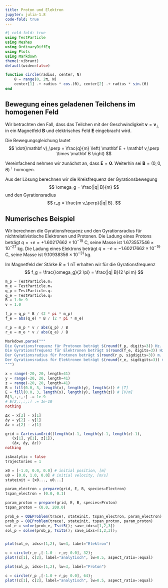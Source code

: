 ```yaml
---
title: Proton und Elektron
jupyter: julia-1.8
code-fold: true
---
```


```julia
#| cold-fold: true
using TestParticle
using Meshes
using OrdinaryDiffEq
using Plots
using Markdown
theme(:vibrant)
default(widen=false)

function circle(radius, center, N)
    θ = range(0, 2π, N)
    center[1] .+ radius * cos.(θ), center[2] .+ radius * sin.(θ)
end


```

## Bewegung eines geladenen Teilchens im homogenen Feld

Wir betrachten den Fall, dass das Teilchen mit der Geschwindigkeit $\mathbf v = \mathbf v_\perp$ in ein Magnetfeld $\mathbf B$ und elektrisches Feld $\mathbf E$ eingebracht wird.

Die Bewegungsgleichung lautet $$
\dot{\mathbf v}_\perp = \frac{q}{m} \left( \mathbf E +  \mathbf v_\perp \times \mathbf B \right)
$$

Vereinfachend nehmen wir zunächst an, dass $\mathbf E = \mathbf 0$. Weiterhin sei $\mathbf B = (0, 0, B)^\top$ homogen.

Aus der Lösung berechnen wir die Kreisfrequenz der Gyrationsbewegung $$
\omega_g = \frac{|q| B}{m}
$$ und den Gyrationsradius $$
r_g = \frac{m v_\perp}{|q| B}.
$$

## Numerisches Beispiel

Wir berechnen die Gyrationsfrequenz und den Gyrationsradius für nichtrelativistische Elektronen und Protonen. Die Ladung eines Protons beträgt $q = +e = +1.60217662 \times 10^{-19}$ C, seine Masse ist $1.673557546 \times 10^{-27}$ kg. Die Ladung eines Elektrons beträgt $q = -e = -1.60217662 \times 10^{-19}$ C, seine Masse ist $9.10938356 \times 10^{-31}$ kg.

Im Magnetfeld der Stärke $B = 1$ nT erhalten wir für die Gyrationsfrequenz $$
f_g = \frac{\omega_g}{2 \pi} = \frac{|q| B}{2 \pi m}
$$

```julia
m_p = TestParticle.mᵢ
m_e = TestParticle.mₑ
q_p = TestParticle.qᵢ
q_e = TestParticle.qₑ
B = 1.0e-9
v = 1.0

f_p = q_p * B / (2 * pi * m_p) 
f_e = abs(q_e) * B / (2 * pi * m_e) 

r_p = m_p * v / abs(q_p) / B
r_e = m_e * v / abs(q_e) / B

Markdown.parse("""
Die Gyrationsfrequenz für Protonen beträgt $(round(f_p, digits=3)) Hz.
Die Gyrationsfrequenz für Elektronen beträgt $(round(f_e, digits=3)) Hz.
Der Gyrationsradius für Protonen beträgt $(round(r_p, sigdigits=3)) m.
Der Gyrationsradius für Elektronen beträgt $(round(r_e, sigdigits=3)) m.
""")
```

```julia
x = range(-20, 20, length=41)
y = range(-20, 20, length=41)
z = range(-20, 20, length=41)
B = fill(0.0, 3, length(x), length(y), length(z)) # [T]
E = fill(0.0, 3, length(x), length(y), length(z)) # [V/m]
B[3,:,:,:] .= 1e-9
# E[2,:,:,:] .= 1e-10
nothing
```

```julia
Δx = x[2] - x[1]
Δy = y[2] - y[1]
Δz = z[2] - z[1]

grid = CartesianGrid((length(x)-1, length(y)-1, length(z)-1),
   (x[1], y[1], z[1]),
   (Δx, Δy, Δz))
nothing
```

```julia
isAnalytic = false
trajectories = 1

x0 = [-1.0, 0.0, 0.0] # initial position, [m]
u0 = [0.0, 1.0, 0.0] # initial velocity, [m/s]
stateinit = [x0..., u0...]

param_electron = prepare(grid, E, B, species=Electron)
tspan_electron = (0.0, 0.1)

param_proton = prepare(grid, E, B, species=Proton)
tspan_proton = (0.0, 200.0)

prob_e = ODEProblem(trace!, stateinit, tspan_electron, param_electron)
prob_p = ODEProblem(trace!, stateinit, tspan_proton, param_proton)
sol_e = solve(prob_e, Tsit5(); save_idxs=[1,2,3])
sol_p = solve(prob_p, Tsit5(); save_idxs=[1,2,3]);
```

```julia

```

```julia
plot(sol_e, idxs=(1,2), lw=3, label="Elektron")

c = circle(r_e ,[-1.0 - r_e; 0.0], 32);
plot!(c[1], c[2], label="analytisch", lw=0.5, aspect_ratio=:equal)
```

```julia
plot(sol_p, idxs=(1,2), lw=3, label="Proton")

c = circle(r_p ,[-1.0 + r_p; 0.0], 64);
plot!(c[1], c[2], label="analytisch", lw=0.5, aspect_ratio=:equal)
```
